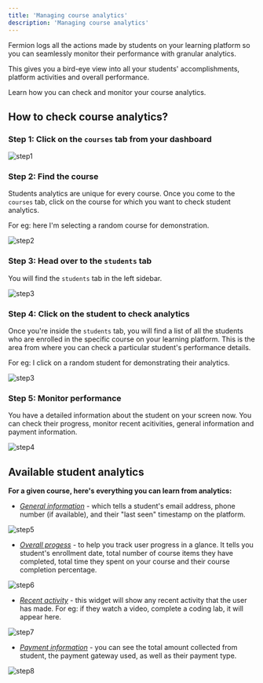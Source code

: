 ```yaml
---
title: 'Managing course analytics'
description: 'Managing course analytics'
---
```



Fermion logs all the actions made by students on your learning platform so you can seamlessly monitor their performance with granular analytics.

This gives you a bird-eye view into all your students' accomplishments, platform activities and overall performance.

Learn how you can check and monitor your course analytics.

## How to check course analytics?

### Step 1: Click on the `courses` tab from your dashboard

![step1](https://codedamn-website-assets.s3.us-east-1.amazonaws.com/uploads/19-11-2024/49%402x.amxlfc.png)

### Step 2: Find the course

Students analytics are unique for every course. Once you come to the `courses` tab, click on the course for which you want to check student analytics.

For eg: here I'm selecting a random course for demonstration.

![step2](https://codedamn-website-assets.s3.us-east-1.amazonaws.com/uploads/19-11-2024/14%402x.pbetdq.png)

### Step 3: Head over to the `students` tab

You will find the `students` tab in the left sidebar.

![step3](https://codedamn-website-assets.s3.us-east-1.amazonaws.com/uploads/19-11-2024/36%402x.tkxggj.png)

### Step 4: Click on the student to check analytics

Once you're inside the `students` tab, you will find a list of all the students who are enrolled in the specific course on your learning platform. This is the area from where you can check a particular student's performance details.

For eg: I click on a random student for demonstrating their analytics.

![step3](https://codedamn-website-assets.s3.us-east-1.amazonaws.com/uploads/19-11-2024/17%402x.tlwcyw.png)

### Step 5: Monitor performance

You have a detailed information about the student on your screen now. You can check their progress, monitor recent acitivities, general information and payment information.

![step4](https://codedamn-website-assets.s3.us-east-1.amazonaws.com/uploads/19-11-2024/27%402x.ggvmck.png)

## Available student analytics

**For a given course, here's everything you can learn from analytics:**

- <u>_General information_</u> - which tells a student's email address, phone number (if available), and their "last seen" timestamp on the platform.

![step5](https://codedamn-website-assets.s3.us-east-1.amazonaws.com/uploads/19-11-2024/31%402x.caojwb.png)

- <u>_Overall progess_</u> - to help you track user progress in a glance. It tells you student's enrollment date, total number of course items they have completed, total time they spent on your course and their course completion percentage.

![step6](https://codedamn-website-assets.s3.us-east-1.amazonaws.com/uploads/19-11-2024/49%402x.kryvcr.png)

- <u>_Recent activity_</u> - this widget will show any recent activity that the user has made. For eg: if they watch a video, complete a coding lab, it will appear here.

![step7](https://codedamn-website-assets.s3.us-east-1.amazonaws.com/uploads/19-11-2024/34%402x.lpevuq.png)

- <u>_Payment information_</u> - you can see the total amount collected from student, the payment gateway used, as well as their payment type.

![step8](https://codedamn-website-assets.s3.us-east-1.amazonaws.com/uploads/19-11-2024/05%402x.jojxou.png)
